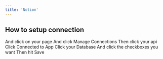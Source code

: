 ```yaml
---
title: 'Notion'
---
```


## How to setup connection

<Steps>
  <Step title="Login to your Notion Account">

  </Step>

  <Step title="Click on your workspace">
    And click on your page


  </Step>

  <Step title="Click this icon on the top right corner">

  </Step>

  <Step title="Hover Connect to">
    And click Manage Connections


  </Step>

  <Step title="A new tab will open, click Develop or manage connections">

  </Step>

  <Step title="Click New Integration">

  </Step>

  <Step title="Give it a name, then Submit">

  </Step>

  <Step title="Click Show, then Copy">

  </Step>

  <Step title="Go back to your main page and click this icon again">

  </Step>

  <Step title="Hover Connect to again">
    Then click your api
  </Step>

  <Step title="Paste your API key on the integrations panel">
    Click Connected to App
  </Step>

  <Step title="Go back to your workspace">
    Click your Database
  </Step>

  <Step title="Get the database ID from the url">

  </Step>

  <Step title="Paste it on the Settings tab on the integrations panel">

  </Step>

  <Step title="Go to Actions tab">
    And click the checkboxes you want
    Then hit Save
  </Step>
</Steps>

##
